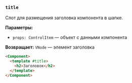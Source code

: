 ### `title`

Слот для размещения заголовка компонента в шапке.

**Параметры:**
- `props: ControlItem` — объект с данными компонента

**Возвращает:** `VNode` — элемент заголовка

```html
<Component>
  <template #title>
    <h2>Заголовок</h2>
  </template>
</Component>
```
